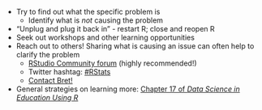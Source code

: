 - Try to find out what the specific problem is
  -  Identify what is *not* causing the problem
- "Unplug and plug it back in" - restart R; close and reopen R
- Seek out workshops and other learning opportunities
- Reach out to others! Sharing what is causing an issue can often help to clarify the problem
  - [RStudio Community forum](https://community.rstudio.com/) (highly recommended!)
  - Twitter hashtag: [#RStats](https://twitter.com/search?q=%23RStats&src=typeahead_click&f=live)
  - [Contact Bret!](https://bretsw.com)
- General strategies on learning more: [Chapter 17 of *Data Science in Education Using R*](https://datascienceineducation.com/c17.html)